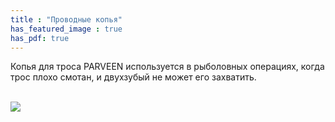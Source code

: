 ```yaml
---
title : "Проводные копья"
has_featured_image : true
has_pdf: true
---
```


Копья для троса PARVEEN используется в рыболовных операциях, когда трос плохо смотан, и двухзубый не может его захватить.

<br />
<Image src={image} />